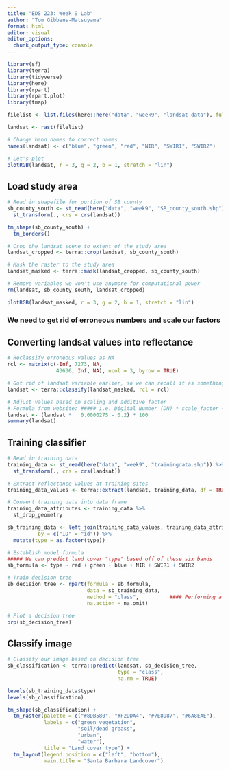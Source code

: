 ```yaml
---
title: "EDS 223: Week 9 Lab"
author: "Tom Gibbens-Matsuyama"
format: html
editor: visual
editor_options: 
  chunk_output_type: console
---
```


```r
library(sf)
library(terra)
library(tidyverse)
library(here)
library(rpart)
library(rpart.plot)
library(tmap)
```

```r
filelist <- list.files(here::here("data", "week9", "landsat-data"), full.names = TRUE)

landsat <- rast(filelist)

# Change band names to correct names
names(landsat) <- c("blue", "green", "red", "NIR", "SWIR1", "SWIR2")

# Let's plot 
plotRGB(landsat, r = 3, g = 2, b = 1, stretch = "lin")
```

## Load study area
```r
# Read in shapefile for portion of SB county
sb_county_south <- st_read(here("data", "week9", "SB_county_south.shp")) %>% 
  st_transform(., crs = crs(landsat))

tm_shape(sb_county_south) +
  tm_borders()
```

```r
# Crop the landsat scene to extent of the study area
landsat_cropped <- terra::crop(landsat, sb_county_south)

# Mask the raster to the study area
landsat_masked <- terra::mask(landsat_cropped, sb_county_south)

# Remove variables we won't use anymore for computational power
rm(landsat, sb_county_south, landsat_cropped)

plotRGB(landsat_masked, r = 3, g = 2, b = 1, stretch = "lin")
```

### We need to get rid of erroneous numbers and scale our factors

## Converting landsat values into reflectance

```r
# Reclassify erroneous values as NA
rcl <- matrix(c(-Inf, 7273, NA,
                43636, Inf, NA), ncol = 3, byrow = TRUE)

# Got rid of landsat variable earlier, so we can recall it as something else
landsat <- terra::classify(landsat_masked, rcl = rcl)

# Adjust values based on scaling and additive factor
# Formula from website: ##### i.e. Digital Number (DN) * scale_factor + offset #####
landsat <- (landsat * 	0.0000275 - 0.2) * 100
summary(landsat)
```

## Training classifier

```r
# Read in training data
training_data <- st_read(here("data", "week9", "trainingdata.shp")) %>% 
  st_transform(., crs = crs(landsat))
```

```r
# Extract reflectance values at training sites
training_data_values <- terra::extract(landsat, training_data, df = TRUE)

# Convert training data into data frame
training_data_attributes <- training_data %>% 
  st_drop_geometry

sb_training_data <- left_join(training_data_values, training_data_attributes,
          by = c("ID" = "id")) %>% 
  mutate(type = as.factor(type))
```


```r
# Establish model formula
##### We can predict land cover "type" based off of these six bands
sb_formula <- type ~ red + green + blue + NIR + SWIR1 + SWIR2

# Train decision tree
sb_decision_tree <- rpart(formula = sb_formula,
                          data = sb_training_data,
                          method = "class",          #### Performing a classifcation
                          na.action = na.omit)   

# Plot a decision tree
prp(sb_decision_tree)
```

## Classify image

```r
# Classify our image based on decision tree 
sb_classification <- terra::predict(landsat, sb_decision_tree,
                                    type = "class",
                                    na.rm = TRUE)

levels(sb_training_data$type)
levels(sb_classification)
```

```r
tm_shape(sb_classification) +
  tm_raster(palette = c("#8DB580", "#F2DDA4", "#7E8987", "#6A8EAE"),
            labels = c("green vegetation",
                       "soil/dead greass",
                       "urban",
                       "water"),
            title = "Land cover type") +
  tm_layout(legend.position = c("left", "bottom"),
            main.title = "Santa Barbara Landcover")
  
```

